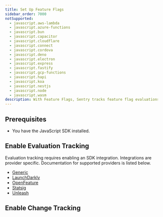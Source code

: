 ```yaml
---
title: Set Up Feature Flags
sidebar_order: 7000
notSupported:
  - javascript.aws-lambda
  - javascript.azure-functions
  - javascript.bun
  - javascript.capacitor
  - javascript.cloudflare
  - javascript.connect
  - javascript.cordova
  - javascript.deno
  - javascript.electron
  - javascript.express
  - javascript.fastify
  - javascript.gcp-functions
  - javascript.hapi
  - javascript.koa
  - javascript.nestjs
  - javascript.node
  - javascript.wasm
description: With Feature Flags, Sentry tracks feature flag evaluations in your application, keeps an audit log feature flag changes, and reports any suspicious updates that may have caused an error.
---
```


<PlatformContent includePath="feature-flags/prerelease-alert" />

## Prerequisites

* You have the <PlatformLink to="/">JavaScript SDK installed</PlatformLink>.

## Enable Evaluation Tracking

Evaluation tracking requires enabling an SDK integration. Integrations are provider specific. Documentation for supported providers is listed below.

- [Generic](/platforms/javascript/configuration/integrations/featureflags/)
- [LaunchDarkly](/platforms/javascript/configuration/integrations/launchdarkly/)
- [OpenFeature](/platforms/javascript/configuration/integrations/openfeature/)
- [Statsig](/platforms/javascript/configuration/integrations/statsig/)
- [Unleash](/platforms/javascript/configuration/integrations/unleash/)

## Enable Change Tracking

<PlatformContent includePath="feature-flags/change-tracking-list" />
